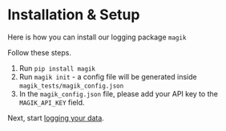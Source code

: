 # Installation & Setup

Here is how you can install our logging package `magik`

Follow these steps.

1. Run `pip install magik`
2. Run `magik init` - a config file will be generated inside `magik_tests/magik_config.json`
3. In the `magik_config.json` file, please add your API key to the `MAGIK_API_KEY` field.

Next, start [logging your data](logging/log_inference_call/langchain).
